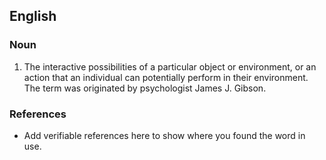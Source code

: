 ==English==

===Noun===
{{en-noun}}

# The interactive possibilities of a particular object or environment, or an action that an individual can potentially perform in their environment.  The term was originated by psychologist James J. Gibson.

===References===
*Add verifiable references here to show where you found the word in use.